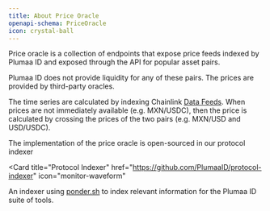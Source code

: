 ```yaml
---
title: About Price Oracle
openapi-schema: PriceOracle
icon: crystal-ball
---
```


Price oracle is a collection of endpoints that expose price feeds indexed by Plumaa ID and exposed through the API for popular asset pairs.

<Note>
Plumaa ID does not provide liquidity for any of these pairs. The prices are provided by third-party oracles.
</Note>

The time series are calculated by indexing Chainlink [Data Feeds](https://data.chain.link/feeds). When prices are not immediately available (e.g. MXN/USDC), then the price is calculated by crossing the prices of the two pairs (e.g. MXN/USD and USD/USDC).

The implementation of the price oracle is open-sourced in our protocol indexer

<Card 
  title="Protocol Indexer"
  href="https://github.com/PlumaaID/protocol-indexer"
  icon="monitor-waveform"
>
  An indexer using [ponder.sh](https://ponder.sh) to index relevant information for the Plumaa ID suite of tools.
</Card>
